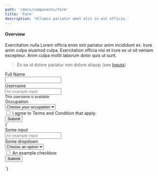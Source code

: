 ```yaml
---
path: '/docs/components/form'
title: 'Form'
description: 'Ullamco pariatur amet elit in est officia.'
---
```



#### Overview

Exercitation nulla Lorem officia enim sint pariatur anim incididunt ex.
Irure anim culpa eiusmod culpa. Exercitation officia nisi et irure ex ut sit veniam excepteur. Anim culpa mollit laborum dolor quis ut sunt.

> Ex ea id dolore pariatur non dolore aliquip (see [Inputs](../introduction/requirements))

<Preview lang="html" layout="horizontal">
  <PreviewDisplay style={{ width: '40%' }}>
    <div className="Form">
      <div className="Form-field">
        <label className="Form-label">Full Name</label>
        <div className="Form-control">
          <input type="text" className="Input" />
        </div>
      </div>
      <div className="Form-field">
        <label className="Form-label">Username</label>
        <div className="Form-control">
          <input type="text" className="Input" placeholder="An example input" />
        </div>
        <small className="Text u-Color-danger">
          This username is available
        </small>
      </div>
      <div className="Form-field">
        <label className="Form-label">Occupation</label>
        <div className="Form-control">
          <div className="Select">
            <select>
              <option selected disabled>
                Choose your occupation
              </option>
              <option>Software Development</option>
              <option>Accounting</option>
            </select>
          </div>
        </div>
      </div>
      <div className="Form-field">
        <div className="Checkbox">
          <input id="exampleCheckbox" type="checkbox" />
          <label for="exampleCheckbox">
            I agree to Terms and Condition that apply.
          </label>
        </div>
      </div>
      <div className="Form-field">
        <button
          type="submit"
          className="Button Button--primary Button--fullWidth"
        >
          Submit
        </button>
      </div>
    </div>

  </PreviewDisplay>
  <PreviewCode>
    {`<form className="Form">
      <div className="Form-field">
        <label className="Form-label">Some input</label>
        <div className="Form-control">
          <input
            type="text"
            className="Input"
            placeholder="An example input"
          />
        </div>
      </div>
      <div className="Form-field">
        <label className="Form-label">Some dropdown</label>
        <div className="Form-control">
          <div className="Select">
            <select>
              <option selected disabled>
                Choose an option
              </option>
              <option>Option 1</option>
              <option>Option 2</option>
            </select>
          </div>
        </div>
      </div>
      <div className="Form-field">
        <div className="Checkbox">
          <input id="exampleCheckbox" type="checkbox" />
          <label for="exampleCheckbox">An example checkbox</label>
        </div>
      </div>
      <div className="Form-field">
        <button type="submit" className="Button Button--primary Button--fullWidth">Submit</button>
      </div>
    </form>
  `}
  </PreviewCode>
</Preview>
